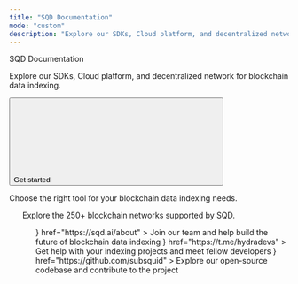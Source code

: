 ```yaml
---
title: "SQD Documentation"
mode: "custom"
description: "Explore our SDKs, Cloud platform, and decentralized network for blockchain data indexing."
---
```



<div className="px-5 divide-y divide-gray-100 dark:divide-white/10">
  <Container>
    <div className="w-full flex flex-col">
      <div className="flex flex-col items-start justify-center w-full max-w-4xl text-left">
        <div
          className="text-gray-900 dark:text-gray-200 text-4xl tracking-tight"
        >
          SQD Documentation
        </div>
        <p
          className="text-md text-gray-600 dark:text-gray-400 text-left mt-3 mb-4"
        >
          Explore our SDKs, Cloud platform, and decentralized network for blockchain data indexing.
        </p>
        <div className="flex flex-row gap-4 mt-5">
        <a href="/en/get-started/quickstart">
          <button
            type="button"
            className="px-5 flex items-center font-medium text-sm rounded-full py-2 shadow-sm text-white dark:text-gray-900 bg-primary-dark dark:bg-primary-light hover:opacity-[0.9] hover:bg-primary justify-center"
          >
            Get started
            <svg
              className="size-3 ml-2 bg-white dark:bg-gray-900"
              style={{
                maskImage: 'url("https://mintlify.b-cdn.net/solid/arrow-right-long.svg")',
                maskRepeat: 'no-repeat',
                maskPosition: 'center center'
              }}
            />
          </button>
          </a>
        </div>
      </div>
    </div>

  </Container>
   <Container>
    <div className="flex flex-col w-full mb-8">
      <div className="flex items-center justify-between w-full">
        <Title>
          SQD Products {/* Updated */}
        </Title>
      </div>
      <p
        className="text-[#5B616E] dark:text-gray-300 text-md mb-1 mt-3"
      >
        Choose the right tool for your blockchain data indexing needs.
      </p>
    </div>
    <CardGroup cols={3}>
        <ProductCard
        title="TypeScript SDK"
        description="Build indexers with TypeScript for any blockchain"
        href="/en/sdk"
        icon="https://avatars.githubusercontent.com/u/108554348?s=280&v=4"
        category="Development"
        status="Stable"
        />
        <ProductCard
          title="SQD Cloud"
          description="Deploy and scale your indexers in the cloud"
          href="/en/cloud"
          icon="https://avatars.githubusercontent.com/u/108554348?s=280&v=4"
          category="Infrastructure"
          status="Production"
        />
          <ProductCard
          title="Network Overview"
          description="Learn about the SQD decentralized data network"
          href="/en/network"
          icon="https://avatars.githubusercontent.com/u/108554348?s=280&v=4"
          category="Network"
          status="Coming Soon"
        />
    </CardGroup>
    <ul class="not-prose pb-[1px] h-1 min-w-full mt-3 overflow-auto" />
  </Container>
  <Container>
    <div className="flex flex-col w-full mb-8">
      <div className="flex items-center justify-between w-full">
        <Title>
          Supported Networks
        </Title>
      </div>
      <p
        className="text-[#5B616E] dark:text-gray-300 text-md mb-1 mt-3"
      >
        Explore the 250+ blockchain networks supported by SQD.
      </p>
    </div>
    <ProductTiles categories={appCategories} />
    <ul class="not-prose pb-[1px] h-1 min-w-full mt-3 overflow-auto" />
  </Container>

  <Container>
    <div className="flex flex-col w-full mb-5">
    <Title>
      Resources
    </Title>

  </div>
  <Columns cols={3}>
    <Card
      title="We're Hiring"
      icon={<svg width="24" height="24" viewBox="0 0 24 24" fill="none" xmlns="http://www.w3.org/2000/svg">
      <path d="M20 6h-2l-2-2H8L6 6H4c-1.1 0-2 .9-2 2v12c0 1.1.9 2 2 2h16c1.1 0 2-.9 2-2V8c0-1.1-.9-2-2-2zm-8 13c-2.76 0-5-2.24-5-5s2.24-5 5-5 5 2.24 5 5-2.24 5-5 5zm0-8c-1.65 0-3 1.35-3 3s1.35 3 3 3 3-1.35 3-3-1.35-3-3-3z" fill="currentColor"/>
      </svg>}
      href="https://sqd.ai/about"
    >
    Join our team and help build the future of blockchain data indexing
    </Card>
    <Card
      title="Join our Community"
      icon={<svg width="24" height="24" viewBox="0 0 24 24" fill="none" xmlns="http://www.w3.org/2000/svg">
        <path d="M12 2C13.6569 2 15 3.34315 15 5C15 6.65685 13.6569 8 12 8C10.3431 8 9 6.65685 9 5C9 3.34315 10.3431 2 12 2ZM20.2929 20.2929L16.7071 16.7071C17.4692 15.9450 18 14.9346 18 13.8C18 11.0147 15.7853 8.8 13 8.8C10.2147 8.8 8 11.0147 8 13.8C8 16.5853 10.2147 18.8 13 18.8C14.0346 18.8 15.0450 18.4692 15.8071 17.7071L19.2929 21.1929C19.6834 21.5834 20.3166 21.5834 20.7071 21.1929C21.0976 20.8024 21.0976 20.1692 20.7071 19.7787L20.2929 20.2929ZM13 16.8C11.3431 16.8 10 15.4569 10 13.8C10 12.1431 11.3431 10.8 13 10.8C14.6569 10.8 16 12.1431 16 13.8C16 15.4569 14.6569 16.8 13 16.8Z" fill="currentColor"/>
        </svg>}
      href="https://t.me/hydradevs"
    >
    Get help with your indexing projects and meet fellow developers
    </Card>
    <Card
      title="GitHub Repository"
      icon={<svg width="24" height="24" viewBox="0 0 24 24" fill="none" xmlns="http://www.w3.org/2000/svg">
        <path d="M12 0C5.374 0 0 5.373 0 12C0 17.302 3.438 21.8 8.207 23.387C8.806 23.498 9 23.126 9 22.81V20.576C5.662 21.302 4.967 19.16 4.967 19.16C4.421 17.773 3.634 17.404 3.634 17.404C2.545 16.659 3.717 16.675 3.717 16.675C4.922 16.759 5.556 17.912 5.556 17.912C6.626 19.746 8.363 19.216 9.048 18.909C9.155 18.134 9.466 17.604 9.81 17.305C7.145 17 4.343 15.971 4.343 11.374C4.343 10.063 4.812 8.993 5.579 8.153C5.455 7.85 5.044 6.629 5.696 4.977C5.696 4.977 6.704 4.655 8.997 6.207C9.954 5.941 10.98 5.808 12 5.803C13.02 5.808 14.047 5.941 15.006 6.207C17.297 4.655 18.303 4.977 18.303 4.977C18.956 6.63 18.545 7.851 18.421 8.153C19.191 8.993 19.656 10.064 19.656 11.374C19.656 15.983 16.849 16.998 14.177 17.295C14.607 17.667 15 18.397 15 19.517V22.81C15 23.129 15.192 23.504 15.801 23.386C20.566 21.797 24 17.3 24 12C24 5.373 18.627 0 12 0Z" fill="currentColor"/>
        </svg>}
      href="https://github.com/subsquid"
    >
    Explore our open-source codebase and contribute to the project
    </Card>
  </Columns>
  </Container>
</div>

